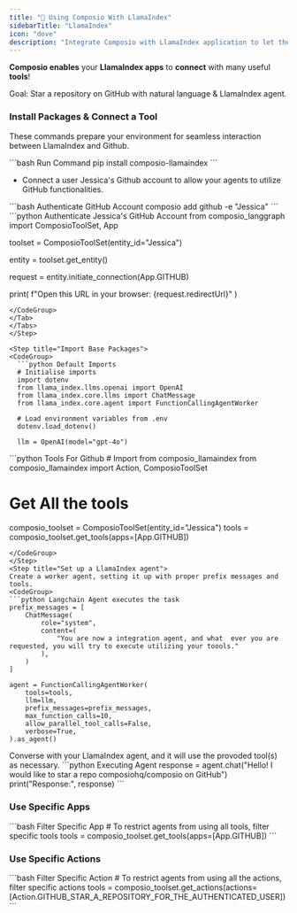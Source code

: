 ```yaml
---
title: "🦙 Using Composio With LlamaIndex"
sidebarTitle: "LlamaIndex"
icon: "dove"
description: "Integrate Composio with LlamaIndex application to let them seamlessly interact with external apps"
---
```


**Composio enables** your **LlamaIndex apps** to **connect** with many useful **tools**!

<Tip>
  Goal: Star a repository on GitHub with natural language & LlamaIndex agent.
</Tip>

### Install Packages & Connect a Tool

These commands prepare your environment for seamless interaction between LlamaIndex and Github.

<CodeGroup> 
  ```bash Run Command
  pip install composio-llamaindex
  ```
</CodeGroup>

<Steps>
<Step title="Connect GitHub account">

- Connect a user Jessica's Github account to allow your agents to utilize GitHub functionalities.
<Tabs>
<Tab title="CLI">
<CodeGroup>
```bash Authenticate GitHub Account 
composio add github -e "Jessica"
```
</CodeGroup>
</Tab>
<Tab title="Python">
<CodeGroup>
```python Authenticate Jessica's GitHub Account 
from composio_langgraph import ComposioToolSet, App

toolset = ComposioToolSet(entity_id="Jessica")

entity = toolset.get_entity()

request = entity.initiate_connection(App.GITHUB)

print(
    f"Open this URL in your browser: {request.redirectUrl}"
)
```
</CodeGroup>
</Tab>
</Tabs>
</Step>

<Step title="Import Base Packages">
<CodeGroup>
  ```python Default Imports
  # Initialise imports
  import dotenv
  from llama_index.llms.openai import OpenAI
  from llama_index.core.llms import ChatMessage
  from llama_index.core.agent import FunctionCallingAgentWorker

  # Load environment variables from .env
  dotenv.load_dotenv()

  llm = OpenAI(model="gpt-4o")
  ```

</CodeGroup>
</Step>
<Step title="Fetch all Github LlamaIndex Tools via Composio">
<CodeGroup>
  ```python Tools For Github
  # Import from composio_llamaindex
  from composio_llamaindex import Action, ComposioToolSet

  # Get All the tools

  composio_toolset = ComposioToolSet(entity_id="Jessica")
  tools = composio_toolset.get_tools(apps=[App.GITHUB])
  ```
</CodeGroup>
</Step>
<Step title="Set up a LlamaIndex agent">
Create a worker agent, setting it up with proper prefix messages and tools.
<CodeGroup>
  ```python Langchain Agent executes the task
  prefix_messages = [
      ChatMessage(
          role="system",
          content=(
              "You are now a integration agent, and what  ever you are requested, you will try to execute utilizing your toools."
          ),
      )
  ]

  agent = FunctionCallingAgentWorker(
      tools=tools,
      llm=llm,
      prefix_messages=prefix_messages,
      max_function_calls=10,
      allow_parallel_tool_calls=False,
      verbose=True,
  ).as_agent()
  ```

</CodeGroup>
</Step>
<Step title="Chat with the Agent">
Converse with your LlamaIndex agent, and it will use the provoded tool(s) as necessary.
<CodeGroup>
  ```python Executing Agent
  response = agent.chat("Hello! I would like to star a repo composiohq/composio on GitHub")
  print("Response:", response)
  ```
</CodeGroup>
</Step>
</Steps>

### Use Specific Apps

<CodeGroup>
  ```bash Filter Specific App 
  # To restrict agents from using all tools, filter specific tools 
  tools = composio_toolset.get_tools(apps=[App.GITHUB])
  ```
</CodeGroup>

### Use Specific Actions
<CodeGroup>
  ```bash Filter Specific Action
  # To restrict agents from using all the actions, filter specific actions
  tools = composio_toolset.get_actions(actions=[Action.GITHUB_STAR_A_REPOSITORY_FOR_THE_AUTHENTICATED_USER]) 
  ```
</CodeGroup>

